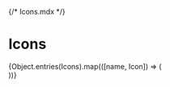 {/* Icons.mdx */}



<Meta title="System/Icons" />

# Icons

<IconGallery>
  {Object.entries(Icons).map(([name, Icon]) => (
    <IconItem name={name}>
      <div
        style={{
          backgroundColor: "#c4c4c4",
          height: 42,
          width: 42,
          display: "flex",
          alignItems: "center",
          justifyContent: "center",
        }}
      >
        <Icon height={24} width={24} />
      </div>
    </IconItem>
  ))}
</IconGallery>
